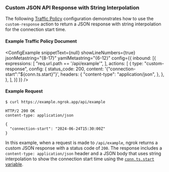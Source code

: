 
### Custom JSON API Response with String Interpolation

The following [Traffic Policy](/docs/http/traffic-policy/index.mdx) 
configuration demonstrates how to use the `custom-response` action to return a 
JSON response with string interpolation for the connection start time.

#### Example Traffic Policy Document

<ConfigExample
  snippetText={null}
  showLineNumbers={true}
  jsonMetastring="{8-17}"
  yamlMetastring="{6-12}"
	config={{
		inbound: [{
			expressions: [
				"req.url.path == '/api/example'",
			],
			actions: [
				{
					type: "custom-response",
					config: {
						status_code: 200,
						content: '{"connection-start":"${conn.ts.start}"}',
						headers: {
							"content-type": "application/json",
						},
					},
				},
			],
		}]
	}}
/>

#### Example Request

```shell
$ curl https://example.ngrok.app/api/example
```

```http
HTTP/2 200 OK
content-type: application/json

{
  "connection-start": "2024-06-24T15:30:00Z"
}
```

In this example, when a request is made to `/api/example`, ngrok returns a 
custom JSON response with a status code of `200`. The response includes a 
`content-type: application/json` header and a JSON body that uses string 
interpolation to show the connection start time using the [`conn.ts.start`
variable](/docs/http/traffic-policy/expressions/variables/#conntsstart).